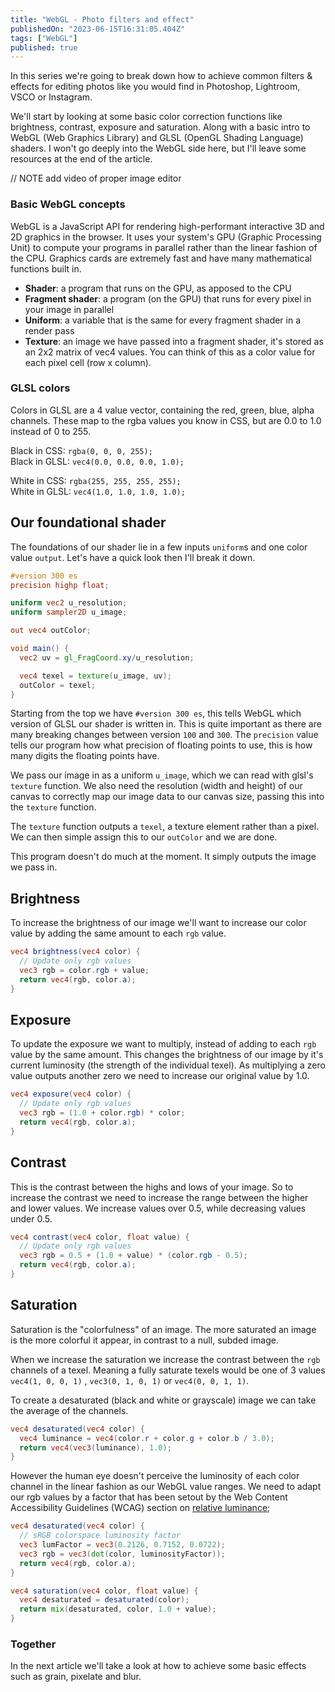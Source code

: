 ```yaml
---
title: "WebGL - Photo filters and effect"
publishedOn: "2023-06-15T16:31:05.404Z"
tags: ["WebGL"]
published: true
---
```


In this series we're going to break down how to achieve common filters & effects for editing photos like you would find in Photoshop, Lightroom, VSCO or Instagram.

We'll start by looking at some basic color correction functions like brightness, contrast, exposure and saturation. Along with a basic intro to WebGL (Web Graphics Library) and GLSL (OpenGL Shading Language) shaders. I won't go deeply into the WebGL side here, but I'll leave some resources at the end of the article.

// NOTE add video of proper image editor 

### Basic WebGL concepts

WebGL is a JavaScript API for rendering high-performant interactive 3D and 2D graphics in the browser. It uses your system's GPU (Graphic Processing Unit) to compute your programs in parallel rather than the linear fashion of the CPU. Graphics cards are extremely fast and have many mathematical functions built in.

- **Shader**: a program that runs on the GPU, as apposed to the CPU
- **Fragment shader**: a program (on the GPU) that runs for every pixel in your image in parallel 
- **Uniform**: a variable that is the same for every fragment shader in a render pass
- **Texture**: an image we have passed into a fragment shader, it's stored as an 2x2 matrix of vec4 values. You can think of this as a color value for each pixel cell (row x column).

### GLSL colors
Colors in GLSL are a 4 value vector, containing the red, green, blue, alpha channels. These map to the rgba values you know in CSS, but are 0.0 to 1.0 instead of 0 to 255.

Black in CSS: `rgba(0, 0, 0, 255);` <br/>
Black in GLSL: `vec4(0.0, 0.0, 0.0, 1.0);` 

White in CSS: `rgba(255, 255, 255, 255);` <br/>
White in GLSL: `vec4(1.0, 1.0, 1.0, 1.0);`

## Our foundational shader

The foundations of our shader lie in a few inputs `uniform`s and one color value `output`. Let's have a quick look then I'll break it down.

```glsl
#version 300 es
precision highp float;

uniform vec2 u_resolution;
uniform sampler2D u_image;

out vec4 outColor;

void main() {
  vec2 uv = gl_FragCoord.xy/u_resolution;

  vec4 texel = texture(u_image, uv);
  outColor = texel; 
}
```

Starting from the top we have `#version 300 es`, this tells WebGL which version of GLSL our shader is written in. This is quite important as there are many breaking changes between version `100` and `300`. The `precision` value tells our program how what precision of floating points to use, this is how many digits the floating points have.

We pass our image in as a uniform `u_image`, which we can read with glsl's `texture` function. We also need the resolution (width and height) of our canvas to correctly map our image data to our canvas size, passing this into the `texture` function.

The `texture` function outputs a `texel`, a texture element rather than a pixel. We can then simple assign this to our `outColor` and we are done. 

This program doesn't do much at the moment. It simply outputs the image we pass in.

<WebGLFilters step="Intro" />

## Brightness

To increase the brightness of our image we'll want to increase our color value by adding the same amount to each `rgb` value.

```glsl
vec4 brightness(vec4 color) {
  // Update only rgb values
  vec3 rgb = color.rgb + value;
  return vec4(rgb, color.a);
}
```

<WebGLFilters step="Brightness" />

## Exposure

To update the exposure we want to multiply, instead of adding to each `rgb` value by the same amount. This changes the brightness of our image by it's current luminosity (the strength of the individual texel). As multiplying a zero value outputs another zero we need to increase our original value by 1.0.

```glsl
vec4 exposure(vec4 color) {
  // Update only rgb values
  vec3 rgb = (1.0 + color.rgb) * color;
  return vec4(rgb, color.a);
}
```

<WebGLFilters step="Exposure" />

## Contrast

This is the contrast between the highs and lows of your image. So to increase the contrast we need to increase the range between the higher and lower values. We increase values over 0.5, while decreasing values under 0.5.

```glsl
vec4 contrast(vec4 color, float value) {
  // Update only rgb values
  vec3 rgb = 0.5 + (1.0 + value) * (color.rgb - 0.5);
  return vec4(rgb, color.a);
}
```

<WebGLFilters step="Contrast" />

## Saturation

Saturation is the "colorfulness" of an image. The more saturated an image is the more colorful it appear, in contrast to a null, subded image. 

When we increase the saturation we increase the contrast between the `rgb` channels of a texel. Meaning a fully saturate texels would be one of 3 values `vec4(1, 0, 0, 1)` ,  `vec3(0, 1, 0, 1)`  or  `vec4(0, 0, 1, 1)`.

To create a desaturated (black and white or grayscale) image we can take the average of the channels.

```glsl
vec4 desaturated(vec4 color) {
  vec4 luminance = vec4(color.r + color.g + color.b / 3.0);
  return vec4(vec3(luminance), 1.0);
}
```

However the human eye doesn't perceive the luminosity of each color channel in the linear fashion as our WebGL value ranges. We need to adapt our rgb values by a factor that has been setout by the Web Content Accessibility Guidelines (WCAG) section on [relative luminance](https://www.w3.org/TR/WCAG21/#dfn-relative-luminance);


```glsl
vec4 desaturated(vec4 color) {
  // sRGB colorspace luminosity factor
  vec3 lumFactor = vec3(0.2126, 0.7152, 0.0722);
  vec3 rgb = vec3(dot(color, luminosityFactor));
  return vec4(rgb, color.a);
}

vec4 saturation(vec4 color, float value) {
  vec4 desaturated = desaturated(color);
  return mix(desaturated, color, 1.0 + value);
}
```

<WebGLFilters step="Saturation" />

### Together

<WebGLFilters step="Article1" />

In the next article we'll take a look at how to achieve some basic effects such as grain, pixelate and blur.
